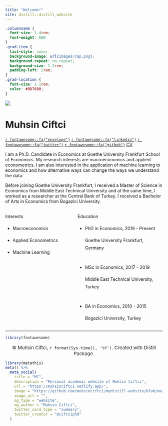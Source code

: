 ```yaml
---
title: "Welcome!"
site: distill::distill_website
---
```



<style>
d-title, d-byline {
  display: none
}
</style>


```css
.columnname {
  font-size: 1.4rem; 
  font-weight: 600
}
.grad-item {
  list-style: none; 
  background-image: url(images/cap.png); 
  background-repeat: no-repeat;  
  background-size: 1.2rem; 
  padding-left: 2rem;
}
.grad-location {
  font-size: 1.1rem;
  color: #0D7680;
}

```


<div class=profile>
<img src="images/ciftci.png"
class="profile-circle">

<h1 style="font-size:30px"> Muhsin Ciftci </h1>

[`r fontawesome::fa("envelope")`](mailto:farmer.muhsin@gmail.com)
[`r fontawesome::fa("linkedin")`](https://www.linkedin.com/in/muhsinciftci/)
[`r fontawesome::fa("twitter")`](https://twitter.com/ciftciphd)
[`r fontawesome::fa("github")`](https://github.com/muhsinciftci)
<a href="https://muhsinciftci.netlify.app/files/CV.html"><i class="circle"></i>CV</a><br>
</div>

I am a Ph.D. Candidate in Economics at Goethe University Frankfurt School of Economics. My research interests are macroeconomics and applied econometrics. I am also interested in the application of machine learning to economics and how alternative ways can change the ways we understand the data.
  
Before joining Goethe University Frankfurt, I received a Master of Science in Economics from Middle East Technical University and at the same time, I worked as a researcher at the Central Bank of Turkey. I received a Bachelor of Arts in Economics from Bogazici University.

  



:::: {style="display: grid; grid-template-columns: 40% 50%; grid-column-gap: 30px; line-height: 1.5rem;"}

::: {}
<span class = "columnname"> Interests </span>

* Macroeconomics

* Applied Econometrics

* Machine Learning
:::


::: {}
<span class = "columnname"> Education </span>

<ul>
 
<li class = "grad-item">   PhD in Economics, 2019 - Present <br> <p class = "grad-location"> Goethe University Frankfurt, Germany </p> </li>
<br>
<li class = "grad-item">   MSc in Economics, 2017 - 2019 <br>
<p class = "grad-location"> Middle East Technical University, Turkey </p> </li>
<br>
<li class = "grad-item">   BA in Economics, 2010 - 2015 <br> <p class = "grad-location"> Bogazici University, Turkey </p> 
</li>

</ul>
:::


::::

---

```r
library(fontawesome)
```

<center>
<main style="font-size:15px"> &copy; Muhsin Ciftci, `r format(Sys.time(), '%Y')`. Created with <i class='fab fa-r-project fa-spin fa-1x'></i> Distill Package. </main>
</center>



```r
library(metathis)
meta() %>%
  meta_social(
    title = "MC",
    description = "Personal academic website of Muhsin Ciftci",
    url = "https://muhsinciftci.netlify.app/",
    image = "https://github.com/muhsinciftci/mydistill-website/blob/main/images/ciftci.png",
    image_alt = "",
    og_type = "website",
    og_author = "Muhsin Ciftci",
    twitter_card_type = "summary",
    twitter_creator = "@ciftciphd"
  )
```

